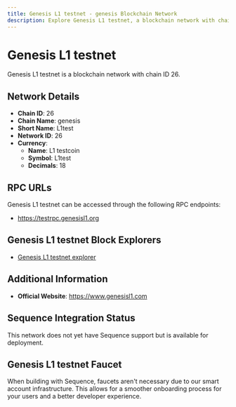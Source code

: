 ```yaml
--- 
title: Genesis L1 testnet - genesis Blockchain Network
description: Explore Genesis L1 testnet, a blockchain network with chain ID 26. Learn about its native currency, L1 testcoin, and how to interact with the network.
---
```


# Genesis L1 testnet

Genesis L1 testnet is a blockchain network with chain ID 26.

## Network Details

- **Chain ID**: 26
- **Chain Name**: genesis
- **Short Name**: L1test
- **Network ID**: 26
- **Currency**: 
  - **Name**: L1 testcoin
  - **Symbol**: L1test
  - **Decimals**: 18

## RPC URLs

Genesis L1 testnet can be accessed through the following RPC endpoints:

- https://testrpc.genesisl1.org

## Genesis L1 testnet Block Explorers

- [Genesis L1 testnet explorer](https://testnet.genesisl1.org)

## Additional Information

- **Official Website**: https://www.genesisl1.com

## Sequence Integration Status

This network does not yet have Sequence support but is available for deployment.

## Genesis L1 testnet Faucet

When building with Sequence, faucets aren't necessary due to our smart account infrastructure. This allows for a smoother onboarding process for your users and a better developer experience.
